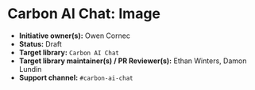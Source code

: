 
<Meta of={elementStories} />

# Carbon AI Chat: Image

* **Initiative owner(s):** Owen Cornec
* **Status:** Draft
* **Target library:** `Carbon AI Chat`
* **Target library maintainer(s) / PR Reviewer(s):** Ethan Winters, Damon Lundin
* **Support channel:** `#carbon-ai-chat`

